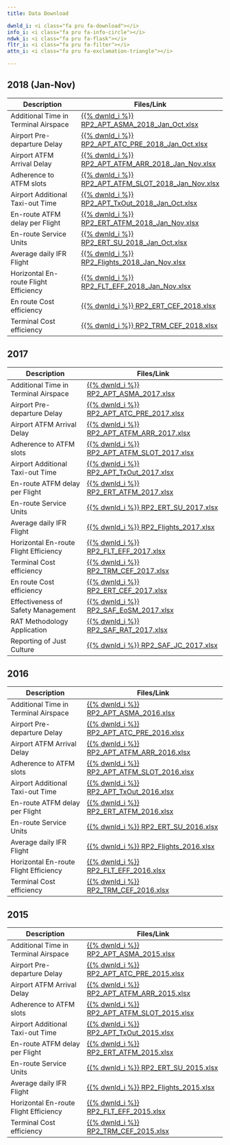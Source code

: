 ```yaml
---
title: Data Download

dwnld_i: <i class="fa pru fa-download"></i>
info_i: <i class="fa pru fa-info-circle"></i>
ndwk_i: <i class="fa pru fa-flask"></i>
fltr_i: <i class="fa pru fa-filter"></i>
attn_i: <i class="fa pru fa-exclamation-triangle"></i>

---
```


## 2018 (Jan-Nov)

| Description                           |  Files/Link                                                           |
|---------------------------------------|-----------------------------------------------------------------------|
| Additional Time in Terminal Airspace  | [{{% dwnld_i %}} RP2_APT_ASMA_2018_Jan_Oct.xlsx][RP2_APT_ASMA_2018]           |
| Airport Pre-departure Delay           | [{{% dwnld_i %}} RP2_APT_ATC_PRE_2018_Jan_Oct.xlsx][RP2_APT_ATC_PRE_2018]     |
| Airport ATFM Arrival Delay            | [{{% dwnld_i %}} RP2_APT_ATFM_ARR_2018_Jan_Nov.xlsx][RP2_APT_ATFM_ARR_2018]   |
| Adherence to ATFM slots               | [{{% dwnld_i %}} RP2_APT_ATFM_SLOT_2018_Jan_Nov.xlsx][RP2_APT_ATFM_SLOT_2018] |
| Airport Additional Taxi-out Time      | [{{% dwnld_i %}} RP2_APT_TxOut_2018_Jan_Oct.xlsx][RP2_APT_TxOut_2018]         |
| En-route ATFM delay per Flight        | [{{% dwnld_i %}} RP2_ERT_ATFM_2018_Jan_Nov.xlsx][RP2_ERT_ATFM_2018]           |
| En-route Service Units                | [{{% dwnld_i %}} RP2_ERT_SU_2018_Jan_Oct.xlsx][RP2_ERT_SU_2018]               |
| Average daily IFR Flight              | [{{% dwnld_i %}} RP2_Flights_2018_Jan_Nov.xlsx][RP2_Flights_2018]             |
| Horizontal En-route Flight Efficiency | [{{% dwnld_i %}} RP2_FLT_EFF_2018_Jan_Nov.xlsx][RP2_FLT_EFF_2018]             |
| En route Cost efficiency              | [{{% dwnld_i %}} RP2_ERT_CEF_2018.xlsx][RP2_ERT_CEF_2018]             |
| Terminal Cost efficiency              | [{{% dwnld_i %}} RP2_TRM_CEF_2018.xlsx][RP2_TRM_CEF_2018]             |


[RP2_APT_ASMA_2018]:      /download/2018/RP2_APT_ASMA_2018_Jan_Oct.xlsx
[RP2_APT_ATC_PRE_2018]:   /download/2018/RP2_APT_ATC_PRE_2018_Jan_Oct.xlsx
[RP2_APT_ATFM_ARR_2018]:  /download/2018/RP2_APT_ATFM_ARR_2018_Jan_Nov.xlsx
[RP2_APT_ATFM_SLOT_2018]: /download/2018/RP2_APT_ATFM_SLOT_2018_Jan_Nov.xlsx
[RP2_APT_TxOut_2018]:     /download/2018/RP2_APT_TxOut_2018_Jan_Oct.xlsx
[RP2_ERT_ATFM_2018]:      /download/2018/RP2_ERT_ATFM_2018_Jan_Nov.xlsx
[RP2_ERT_SU_2018]:        /download/2018/RP2_ERT_SU_2018_Jan_Oct.xlsx
[RP2_Flights_2018]:       /download/2018/RP2_Flights_2018_Jan_Nov.xlsx
[RP2_FLT_EFF_2018]:       /download/2018/RP2_FLT_EFF_2018_Jan_Nov.xlsx
[RP2_ERT_CEF_2018]:       /download/2018/RP2_ERT_CEF_2018.xlsx
[RP2_TRM_CEF_2018]:       /download/2018/RP2_TRM_CEF_2018.xlsx


## 2017

| Description                           |  Files/Link                                                           |
|---------------------------------------|-----------------------------------------------------------------------|
| Additional Time in Terminal Airspace  | [{{% dwnld_i %}} RP2_APT_ASMA_2017.xlsx][RP2_APT_ASMA_2017]           |
| Airport Pre-departure Delay           | [{{% dwnld_i %}} RP2_APT_ATC_PRE_2017.xlsx][RP2_APT_ATC_PRE_2017]     |
| Airport ATFM Arrival Delay            | [{{% dwnld_i %}} RP2_APT_ATFM_ARR_2017.xlsx][RP2_APT_ATFM_ARR_2017]   |
| Adherence to ATFM slots               | [{{% dwnld_i %}} RP2_APT_ATFM_SLOT_2017.xlsx][RP2_APT_ATFM_SLOT_2017] |
| Airport Additional Taxi-out Time      | [{{% dwnld_i %}} RP2_APT_TxOut_2017.xlsx][RP2_APT_TxOut_2017]         |
| En-route ATFM delay per Flight        | [{{% dwnld_i %}} RP2_ERT_ATFM_2017.xlsx][RP2_ERT_ATFM_2017]           |
| En-route Service Units                | [{{% dwnld_i %}} RP2_ERT_SU_2017.xlsx][RP2_ERT_SU_2017]               |
| Average daily IFR Flight              | [{{% dwnld_i %}} RP2_Flights_2017.xlsx][RP2_Flights_2017]             |
| Horizontal En-route Flight Efficiency | [{{% dwnld_i %}} RP2_FLT_EFF_2017.xlsx][RP2_FLT_EFF_2017]             |
| Terminal Cost efficiency              | [{{% dwnld_i %}} RP2_TRM_CEF_2017.xlsx][RP2_TRM_CEF_2017]             |
| En route Cost efficiency              | [{{% dwnld_i %}} RP2_ERT_CEF_2017.xlsx][RP2_ERT_CEF_2017]             |
| Effectiveness of Safety Management    | [{{% dwnld_i %}} RP2_SAF_EoSM_2017.xlsx][RP2_SAF_EoSM_2017]           |
| RAT Methodology Application           | [{{% dwnld_i %}} RP2_SAF_RAT_2017.xlsx][RP2_SAF_RAT_2017]             |
| Reporting of Just Culture             | [{{% dwnld_i %}} RP2_SAF_JC_2017.xlsx][RP2_SAF_JC_2017]               |


[RP2_APT_ASMA_2017]:      /download/2017/RP2_APT_ASMA_2017.xlsx
[RP2_APT_ATC_PRE_2017]:   /download/2017/RP2_APT_ATC_PRE_2017.xlsx
[RP2_APT_ATFM_ARR_2017]:  /download/2017/RP2_APT_ATFM_ARR_2017.xlsx
[RP2_APT_ATFM_SLOT_2017]: /download/2017/RP2_APT_ATFM_SLOT_2017.xlsx
[RP2_APT_TxOut_2017]:     /download/2017/RP2_APT_TxOut_2017.xlsx
[RP2_ERT_ATFM_2017]:      /download/2017/RP2_ERT_ATFM_2017.xlsx
[RP2_ERT_SU_2017]:        /download/2017/RP2_ERT_SU_2017.xlsx
[RP2_Flights_2017]:       /download/2017/RP2_Flights_2017.xlsx
[RP2_FLT_EFF_2017]:       /download/2017/RP2_FLT_EFF_2017.xlsx
[RP2_TRM_CEF_2017]:       /download/2017/RP2_TRM_CEF_2017.xlsx
[RP2_ERT_CEF_2017]:       /download/2017/RP2_ERT_CEF_2017.xlsx
[RP2_SAF_EoSM_2017]:      /download/2017/RP2_SAF_EoSM_2017.xlsx
[RP2_SAF_RAT_2017]:       /download/2017/RP2_SAF_RAT_2017.xlsx
[RP2_SAF_JC_2017]:        /download/2017/RP2_SAF_JC_2017.xlsx



## 2016

| Description                           |  Files/Link                                                           |
|---------------------------------------|-----------------------------------------------------------------------|
| Additional Time in Terminal Airspace  | [{{% dwnld_i %}} RP2_APT_ASMA_2016.xlsx][RP2_APT_ASMA_2016]           |
| Airport Pre-departure Delay           | [{{% dwnld_i %}} RP2_APT_ATC_PRE_2016.xlsx][RP2_APT_ATC_PRE_2016]     |
| Airport ATFM Arrival Delay            | [{{% dwnld_i %}} RP2_APT_ATFM_ARR_2016.xlsx][RP2_APT_ATFM_ARR_2016]   |
| Adherence to ATFM slots               | [{{% dwnld_i %}} RP2_APT_ATFM_SLOT_2016.xlsx][RP2_APT_ATFM_SLOT_2016] |
| Airport Additional Taxi-out Time      | [{{% dwnld_i %}} RP2_APT_TxOut_2016.xlsx][RP2_APT_TxOut_2016]         |
| En-route ATFM delay per Flight        | [{{% dwnld_i %}} RP2_ERT_ATFM_2016.xlsx][RP2_ERT_ATFM_2016]           |
| En-route Service Units                | [{{% dwnld_i %}} RP2_ERT_SU_2016.xlsx][RP2_ERT_SU_2016]               |
| Average daily IFR Flight              | [{{% dwnld_i %}} RP2_Flights_2016.xlsx][RP2_Flights_2016]             |
| Horizontal En-route Flight Efficiency | [{{% dwnld_i %}} RP2_FLT_EFF_2016.xlsx][RP2_FLT_EFF_2016]             |
| Terminal Cost efficiency              | [{{% dwnld_i %}} RP2_TRM_CEF_2016.xlsx][RP2_TRM_CEF_2016]             |


[RP2_APT_ASMA_2016]:      /download/2016/RP2_APT_ASMA_2016.xlsx
[RP2_APT_ATC_PRE_2016]:   /download/2016/RP2_APT_ATC_PRE_2016.xlsx
[RP2_APT_ATFM_ARR_2016]:  /download/2016/RP2_APT_ATFM_ARR_2016.xlsx
[RP2_APT_ATFM_SLOT_2016]: /download/2016/RP2_APT_ATFM_SLOT_2016.xlsx
[RP2_APT_TxOut_2016]:     /download/2016/RP2_APT_TxOut_2016.xlsx
[RP2_ERT_ATFM_2016]:      /download/2016/RP2_ERT_ATFM_2016.xlsx
[RP2_ERT_SU_2016]:        /download/2016/RP2_ERT_SU_2016.xlsx
[RP2_Flights_2016]:       /download/2016/RP2_Flights_2016.xlsx
[RP2_FLT_EFF_2016]:       /download/2016/RP2_FLT_EFF_2016.xlsx
[RP2_TRM_CEF_2016]:       /download/2016/RP2_TRM_CEF_2016.xlsx



## 2015

| Description                           |  Files/Link                                                           |
|---------------------------------------|-----------------------------------------------------------------------|
| Additional Time in Terminal Airspace  | [{{% dwnld_i %}} RP2_APT_ASMA_2015.xlsx][RP2_APT_ASMA_2015]           |
| Airport Pre-departure Delay           | [{{% dwnld_i %}} RP2_APT_ATC_PRE_2015.xlsx][RP2_APT_ATC_PRE_2015]     |
| Airport ATFM Arrival Delay            | [{{% dwnld_i %}} RP2_APT_ATFM_ARR_2015.xlsx][RP2_APT_ATFM_ARR_2015]   |
| Adherence to ATFM slots               | [{{% dwnld_i %}} RP2_APT_ATFM_SLOT_2015.xlsx][RP2_APT_ATFM_SLOT_2015] |
| Airport Additional Taxi-out Time      | [{{% dwnld_i %}} RP2_APT_TxOut_2015.xlsx][RP2_APT_TxOut_2015]         |
| En-route ATFM delay per Flight        | [{{% dwnld_i %}} RP2_ERT_ATFM_2015.xlsx][RP2_ERT_ATFM_2015]           |
| En-route Service Units                | [{{% dwnld_i %}} RP2_ERT_SU_2015.xlsx][RP2_ERT_SU_2015]               |
| Average daily IFR Flight              | [{{% dwnld_i %}} RP2_Flights_2015.xlsx][RP2_Flights_2015]             |
| Horizontal En-route Flight Efficiency | [{{% dwnld_i %}} RP2_FLT_EFF_2015.xlsx][RP2_FLT_EFF_2015]             |
| Terminal Cost efficiency              | [{{% dwnld_i %}} RP2_TRM_CEF_2015.xlsx][RP2_TRM_CEF_2015]             |


[RP2_APT_ASMA_2015]:      ../download/2015/RP2_APT_ASMA_2015.xlsx
[RP2_APT_ATC_PRE_2015]:   ../download/2015/RP2_APT_ATC_PRE_2015.xlsx
[RP2_APT_ATFM_ARR_2015]:  ../download/2015/RP2_APT_ATFM_ARR_2015.xlsx
[RP2_APT_ATFM_SLOT_2015]: ../download/2015/RP2_APT_ATFM_SLOT_2015.xlsx
[RP2_APT_TxOut_2015]:     ../download/2015/RP2_APT_TxOut_2015.xlsx
[RP2_ERT_ATFM_2015]:      ../download/2015/RP2_ERT_ATFM_2015.xlsx
[RP2_ERT_SU_2015]:        ../download/2015/RP2_ERT_SU_2015.xlsx
[RP2_Flights_2015]:       ../download/2015/RP2_Flights_2015.xlsx
[RP2_FLT_EFF_2015]:       ../download/2015/RP2_FLT_EFF_2015.xlsx
[RP2_TRM_CEF_2015]:       ../download/2015/RP2_TRM_CEF_2015.xlsx
